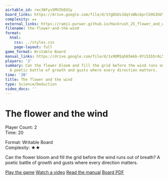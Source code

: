 ```yaml
---
airtable_id: rec3Wfys5MVZkEU1y
board_links: https://drive.google.com/file/d/1YgDGUs3dqtsWbcbprCk9G3GUYMMXoe0Q/view?usp=sharing
complexity: ★★
external_links: https://ramji-purwar.github.io/Hackrush_25_flower_and_wind_game/
filename: the-flower-and-the-wind
format:
  html:
    css: ../styles.css
    page-layout: full
game_format: Writable Board
manual_links: https://drive.google.com/file/d/1x9OM1qh65mkb-0Yi5Ib5rAL54He0sDCU/view?usp=drive_link
players: '2'
summary: Can the flower bloom and fill the grid before the wind runs out of breath?
  A poetic battle of growth and gusts where every direction matters.
time: '20'
title: The flower and the wind
type: Science/Deduction
video_docs: ''
---
```


# The flower and the wind

:::{.game-info-box}
:::{.game-stats}
:::{.left-stats}
Player Count: 2  
Time: 20
:::
:::{.right-stats}
Format: Writable Board  
Complexity: ★★
:::
:::
:::

Can the flower bloom and fill the grid before the wind runs out of breath? A poetic battle of growth and gusts where every direction matters.

:::{.game-actions}
<a href="https://ramji-purwar.github.io/Hackrush_25_flower_and_wind_game/" class="btn btn-play"><i class="fa fa-gamepad"></i> Play the game</a>
<a href="#" class="btn btn-watch disabled-button"><i class="fa fa-video"></i> Watch a video</a>
<a href="https://drive.google.com/file/d/1x9OM1qh65mkb-0Yi5Ib5rAL54He0sDCU/view?usp=drive_link" class="btn btn-manual"><i class="fa fa-book"></i> Read the manual</a>
<a href="https://drive.google.com/file/d/1YgDGUs3dqtsWbcbprCk9G3GUYMMXoe0Q/view?usp=sharing" class="btn btn-board"><i class="fa fa-file-pdf"></i> Board PDF</a>
:::